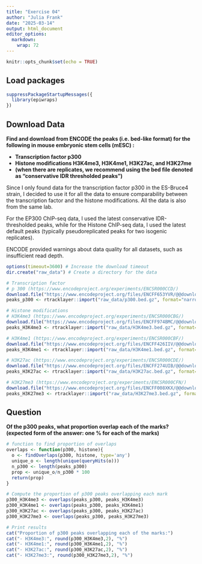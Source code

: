 ---
title: "Exercise 04"
author: "Julia Frank"
date: "2025-03-14"
output: html_document
editor_options: 
  markdown: 
    wrap: 72
---

```{r setup, include=FALSE}
knitr::opts_chunk$set(echo = TRUE)
```

## Load packages

```{r}
suppressPackageStartupMessages({
  library(epiwraps)
})
```

## Download Data

**Find and download from ENCODE the peaks (i.e. bed-like format) for the
following in mouse embryonic stem cells (mESC) :**

-   **Transcription factor p300**
-   **Histone modifications H3K4me3, H3K4me1, H3K27ac, and H3K27me**
-   **(when there are replicates, we recommend using the bed file
    denoted as “conservative IDR thresholded peaks”)**

Since I only found data for the transcription factor p300 in the
ES-Bruce4 strain, I decided to use it for all the data to ensure
comparability between the transcription factor and the histone
modifications. All the data is also from the same lab.

For the EP300 ChIP-seq data, I used the latest conservative
IDR-thresholded peaks, while for the Histone ChIP-seq data, I used the
latest default peaks (typically pseudoreplicated peaks for two isogenic
replicates).

ENCODE provided warnings about data quality for all datasets, such as
insufficient read depth.

```{r}
options(timeout=3600) # Increase the download timeout
dir.create("raw_data") # Create a directory for the data

# Transcription factor
# p 300 (https://www.encodeproject.org/experiments/ENCSR000CCD/)
download.file("https://www.encodeproject.org/files/ENCFF653YVR/@@download/ENCFF653YVR.bed.gz", "raw_data/p300.bed.gz", mode="wb")
peaks_p300 <- rtracklayer::import("raw_data/p300.bed.gz", format="narrowPeak")

# Histone modifications
# H3K4me3 (https://www.encodeproject.org/experiments/ENCSR000CBG/)
download.file("https://www.encodeproject.org/files/ENCFF974BMC/@@download/ENCFF974BMC.bed.gz", "raw_data/H3K4me3.bed.gz", mode="wb")
peaks_H3K4me3 <- rtracklayer::import("raw_data/H3K4me3.bed.gz", format="narrowPeak")

# H3K4me1 (https://www.encodeproject.org/experiments/ENCSR000CBF/)
download.file("https://www.encodeproject.org/files/ENCFF426IIV/@@download/ENCFF426IIV.bed.gz", "raw_data/H3K4me1.bed.gz", mode="wb")
peaks_H3K4me1 <- rtracklayer::import("raw_data/H3K4me1.bed.gz", format="narrowPeak")

# H3K27ac (https://www.encodeproject.org/experiments/ENCSR000CDE/)
download.file("https://www.encodeproject.org/files/ENCFF274UIB/@@download/ENCFF274UIB.bed.gz", "raw_data/H3K27ac.bed.gz", mode="wb")
peaks_H3K27ac <- rtracklayer::import("raw_data/H3K27ac.bed.gz", format="narrowPeak")

# H3K27me3 (https://www.encodeproject.org/experiments/ENCSR000CFN/)
download.file("https://www.encodeproject.org/files/ENCFF008XKX/@@download/ENCFF008XKX.bed.gz", "raw_data/H3K27me3.bed.gz", mode="wb")
peaks_H3K27me3 <- rtracklayer::import("raw_data/H3K27me3.bed.gz", format="narrowPeak")
```

## Question

**Of the p300 peaks, what proportion overlap each of the marks?
(expected form of the answer: one % for each of the marks)**

```{r}
# function to find proportion of overlaps
overlaps <- function(p300, histone){
  o <- findOverlaps(p300, histone, type='any')
  unique_o <- length(unique(queryHits(o)))
  n_p300 <- length(peaks_p300)
  prop <- unique_o/n_p300 * 100
  return(prop)
}

# Compute the proportion of p300 peaks overlapping each mark
p300_H3K4me3 <- overlaps(peaks_p300, peaks_H3K4me3)
p300_H3K4me1 <- overlaps(peaks_p300, peaks_H3K4me1)
p300_H3K27ac <- overlaps(peaks_p300, peaks_H3K27ac)
p300_H3K27me3 <- overlaps(peaks_p300, peaks_H3K27me3)

# Print results
cat("Proportion of p300 peaks overlapping each of the marks:")
cat("- H3K4me3:", round(p300_H3K4me3,2), "%")
cat("- H3K4me1:", round(p300_H3K4me1,2), "%")
cat("- H3K27ac:", round(p300_H3K27ac,2), "%")
cat("- H3K27me3:", round(p300_H3K27me3,2), "%")

```
